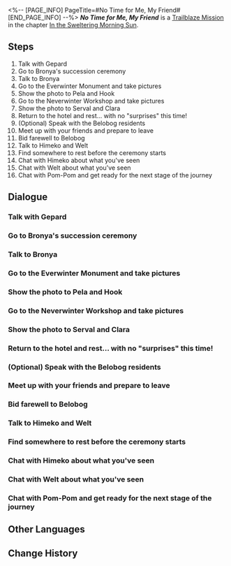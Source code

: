 <%-- [PAGE_INFO]
PageTitle=#No Time for Me, My Friend#
[END_PAGE_INFO] --%>
{{Stub|Dialogue.}}
{{Mission Infobox
|id            = 1011502
|title         = 
|image         = Mission No Time for Me, My Friend.png{{subst:void|<!--$UPLOAD:<<SpriteOutput/Chronicle/1011502.png>-<Mission No Time for Me, My Friend.png>-<Fate's Atlas Images>>-->}}
|type          = Trailblaze
|event_name    = 
|chapter       = In the Sweltering Morning Sun
|requirements  = [[Trailblaze Mission]] ''[[In the Dangerous Muddy Swamp]]'' completed
|summary       = The story ended and Bronya succeeded as the Supreme Guardian. The Overworld and Underworld reunited to create a complete Belobog.<br />You spent your final relaxing time in Belobog.
|characters    = Bronya; Clara; Dan Heng; Expectant Gentleman; Gepard; Himeko; Hook; Innocent Child; March 7th; Natasha; Nervous Silvermane Guard; Oleg; Pela; Seele; Tearful Woman; Trailblazer; Welt
|startLocation = [[Jarilo-VI]] - [[Administrative District]]
|world         = Jarilo-VI
|area          = Administrative District
|prev          = In the Dangerous Muddy Swamp
|next          = Silent Galaxy
|rewards       = Trailblaze EXP*400; Refined Aether*3; Herta's Space Station*1 { rarity = 3 }; Herta's Wandering Trek*1 { rarity = 3 }; Credit*10,000
}}
'''''No Time for Me, My Friend''''' is a [[Trailblaze Mission]] in the chapter [[In the Sweltering Morning Sun]].

==Steps==
# Talk with Gepard
# Go to Bronya's succession ceremony
# Talk to Bronya
# Go to the Everwinter Monument and take pictures
# Show the photo to Pela and Hook
# Go to the Neverwinter Workshop and take pictures
# Show the photo to Serval and Clara
# Return to the hotel and rest... with no "surprises" this time!
# (Optional) Speak with the Belobog residents
# Meet up with your friends and prepare to leave
# Bid farewell to Belobog
# Talk to Himeko and Welt
# Find somewhere to rest before the ceremony starts
# Chat with Himeko about what you've seen
# Chat with Welt about what you've seen
# Chat with Pom-Pom and get ready for the next stage of the journey

<!--
==Gameplay Notes==

--><!--
==Trial Character==

-->
==Dialogue==
{{Stub Dialogue}}
===Talk with Gepard===
{{Mission Description|type=trailblaze|location=<!--to be added-->|Bronya sent news that the blockade between the Overworld and Underworld is about to lift after more than a decade.<br />You and other Underworld residents take the cable car back to the Administrative District and face Gepard, with whom you had fought just a short time ago.<br />This time, however, the captain of the Silvermane Guards is wearing a smile.}}
{{Dialogue Start}}
:{{tx}}
{{Dialogue End}}

===Go to Bronya's succession ceremony===
{{Mission Description|type=trailblaze|location=<!--to be added-->|update|Bronya sent news that the blockade between the Overworld and Underworld is about to lift after more than a decade.<br />You learn from Gepard that Bronya's succession ceremony as the Supreme Guardian is about to start.<br />You are warmly invited as someone who had gone through great difficulties with her. Go to the Everwinter Monument and wait for the ceremony to start.}}
{{Dialogue Start}}
:{{tx}}
{{Dialogue End}}

===Talk to Bronya===
{{Mission Description|type=trailblaze|location=Administrative District|update|The story ended and Bronya succeeded as the Supreme Guardian. The Overworld and Underworld reunited to create a complete Belobog.<br />All things must end. There is always a bit of sadness at the time of farewell.<br />It is best to talk to Bronya again before you leave and tell her everything you heard from Welt.}}
{{Dialogue Start}}
:{{tx}}
{{Dialogue End}}

===Go to the Everwinter Monument and take pictures===
{{Mission Description|type=trailblaze|location=<!--to be added-->|update|The story ended and Bronya succeeded as the Supreme Guardian. The Overworld and Underworld reunited to create a complete Belobog.<br />You bid farewell to Bronya, but March 7th still has some unfulfilled wishes before you leave Jarilo-VI...<br />Take another stroll in the city and record with your camera the people and things you want to commit to memory.}}
{{Dialogue Start}}
:{{tx}}
{{Dialogue End}}

===Show the photo to Pela and Hook===
{{Mission Description|type=trailblaze|location=Administrative District|update|You photographed the Everwinter Monument and included Pela and Hook.<br />March 7th seems to be happy with your photography skills... Go ask what the two people in your photo think.}}
{{Dialogue Start}}
:{{tx}}
{{Dialogue End}}

===Go to the Neverwinter Workshop and take pictures===
{{Mission Description|type=trailblaze|location=Administrative District|update|The story ended and Bronya succeeded as the Supreme Guardian. The Overworld and Underworld reunited to create a complete Belobog.<br />You bid farewell to Bronya, but March 7th still has some unfulfilled wishes before you leave Jarilo-VI...<br />Take another stroll in the city and record with your camera the people and things you want to commit to memory.}}
{{Dialogue Start}}
:{{tx}}
{{Dialogue End}}

===Show the photo to Serval and Clara===
{{Mission Description|type=trailblaze|location=Administrative District|update|You took a group photo of Serval and Clara in the workshop.<br />Um, "group photo" means the photo should at least contain the two of them... You do understand this, right?}}
{{Dialogue Start}}
:{{tx}}
{{Dialogue End}}

===Return to the hotel and rest... with no "surprises" this time!===
{{Mission Description|type=trailblaze|location=<!--to be added-->|update|The story ended and Bronya succeeded as the Supreme Guardian. The Overworld and Underworld reunited to create a complete Belobog.<br />You spent your final relaxing time in Belobog. Now is the time to&mdash;<br />&mdash;to return to the hotel and sleep! Um, don't look at me... It's March 7th's idea.}}
{{Dialogue Start}}
:{{tx}}
{{Dialogue End}}

===(Optional) Speak with the Belobog residents===
{{Dialogue Start}}
:{{tx}}
{{Dialogue End}}

===Meet up with your friends and prepare to leave===
{{Mission Description|type=trailblaze|location=Administrative District|update|The story ended, and Bronya succeeded as the Supreme Guardian. The Overworld and Underworld reunited to create a complete Belobog.<br />You spent a calm night at the Goethe Hotel. Though you had an ominous dream, the overall quality of sleep was quite satisfactory.<br />Go meet up with March 7th and Dan Heng. Now you really should get back to the Express.}}
{{Dialogue Start}}
:{{tx}}
{{Dialogue End}}

===Bid farewell to Belobog===
{{Mission Description|type=trailblaze|location=<!--to be added-->|update|The story ended and Bronya succeeded as the Supreme Guardian. The Overworld and Underworld reunited to create a complete Belobog.<br />Take one last look at this world and this city &mdash; perhaps it is not as cold and alone anymore.}}
{{Dialogue Start}}
:{{tx}}
{{Dialogue End}}

===Talk to Himeko and Welt===
{{Mission Description|type=trailblaze|location=Parlor Car|update|The trailblazing expedition on Jarilo-VI has finally reached a satisfying conclusion.<br />You bid farewell to your new friends and return to the Express.<br />It's time to check in with Himeko and Welt about the situation on the Express.}}
{{Dialogue Start}}
:{{tx}}
{{Dialogue End}}

===Find somewhere to rest before the ceremony starts===
{{Mission Description|type=trailblaze|location=Administrative District|update|Bronya sent news that the blockade between the Overworld and Underworld is about to lift after more than a decade.<br />The succession ceremony for the young Guardian is about to start. You arrive at the Everwinter Monument early to wait for the speech.<br />The time is still early. Find somewhere to rest and enjoy a rare moment of respite in Belobog.}}
{{Dialogue Start}}
:{{tx}}
{{Dialogue End}}

===Chat with Himeko about what you've seen===
{{Mission Description|type=trailblaze|location=<!--to be added-->|update|The trailblazing expedition on Jarilo-VI has finally reached a satisfying conclusion.<br />Himeko and Welt both give high praises for your first mission.<br />You can keep chatting with Himeko and see if she can answer some of the questions lingering in your mind.}}
{{Dialogue Start}}
:{{tx}}
{{Dialogue End}}

===Chat with Welt about what you've seen===
{{Mission Description|type=trailblaze|location=<!--to be added-->|update|The trailblazing expedition on Jarilo-VI has finally reached a satisfying conclusion.<br />Himeko and Welt both give high praises for your first mission.<br />You can keep chatting with Welt and see if he can answer some of the questions lingering in your mind.}}
{{Dialogue Start}}
:{{tx}}
{{Dialogue End}}

===Chat with Pom-Pom and get ready for the next stage of the journey===
{{Mission Description|type=trailblaze|location=<!--to be added-->|update|The trailblazing expedition on Jarilo-VI has finally reached a satisfying conclusion.<br />One journey ends just as another is about to begin.<br />Chat with the conductor and see when you'll be able to start the next chapter of your adventure.}}
{{Dialogue Start}}
:{{tx}}
{{Dialogue End}}

==Other Languages==
{{Other Languages
|en   = No Time for Me, My Friend
|zhs  = 时不我待，我的朋友
|zht  = 時不我待，我的朋友
|ja   = 時は待ってくれないぞ、友よ
|ko   = 시간은 기다려주지 않아, 친구
|es   = El tiempo no espera, amig{{MC|f=a|m=o}} mí{{MC|f=a|m=o}}
|fr   = Pas de temps pour moi, mon ami
|ru   = Время не ждёт, мой друг
|th   = เวลาไม่คอยใครหรอกนะเพื่อน
|vi   = Này Người Bạn, Thời Gian Không Chờ Đợi Chúng Ta
|de   = Keine Zeit für mich, mein Freund
|id   = Tidak Ada Waktu untukku, Temanku
|pt   = Sem Tempo, Colega
}}

==Change History==
{{Change History|1.0}}
